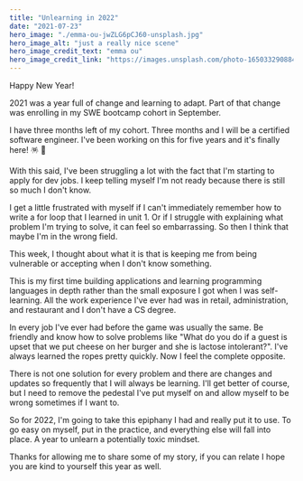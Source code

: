 ```yaml
---
title: "Unlearning in 2022"
date: "2021-07-23"
hero_image: "./emma-ou-jwZLG6pCJ60-unsplash.jpg"
hero_image_alt: "just a really nice scene"
hero_image_credit_text: "emma ou"
hero_image_credit_link: "https://images.unsplash.com/photo-1650332908844-64be8b843dc2?ixlib=rb-1.2.1&ixid=MnwxMjA3fDB8MHxwaG90by1wYWdlfHx8fGVufDB8fHx8&auto=format&fit=crop&w=1475&q=80"
---
```

Happy New Year! 

2021 was a year full of change and learning to adapt. Part of that change was enrolling in my SWE bootcamp cohort in September.

I have three months left of my cohort. Three months and I will be a certified software engineer. I've been working on this for five years and it's finally here! 🪅 🎉

With this said, I've been struggling a lot with the fact that I'm starting to apply for dev jobs. I keep telling myself I'm not ready because there is still so much I don't know. 

I get a little frustrated with myself if I can't immediately remember how to write a for loop that I learned in unit 1. Or if I struggle with explaining what problem I'm trying to solve, it can feel so embarrassing. So then I think that maybe I'm in the wrong field. 

This week, I thought about what it is that is keeping me from being vulnerable or accepting when I don't know something. 

This is my first time building applications and learning programming languages in depth rather than the small exposure I got when I was self-learning. All the work experience I've ever had was in retail, administration, and restaurant and I don't have a CS degree. 

In every job I've ever had before the game was usually the same. Be friendly and know how to solve problems like "What do you do if a guest is upset that we put cheese on her burger and she is lactose intolerant?". I've always learned the ropes pretty quickly. Now I feel the complete opposite. 

There is not one solution for every problem and there are changes and updates so frequently that I will always be learning. I'll get better of course, but I need to remove the pedestal I've put myself on and allow myself to be wrong sometimes if I want to. 

So for 2022, I'm going to take this epiphany I had and really put it to use. To go easy on myself, put in the practice, and everything else will fall into place. A year to unlearn a potentially toxic mindset. 

Thanks for allowing me to share some of my story, if you can relate I hope you are kind to yourself this year as well. 

